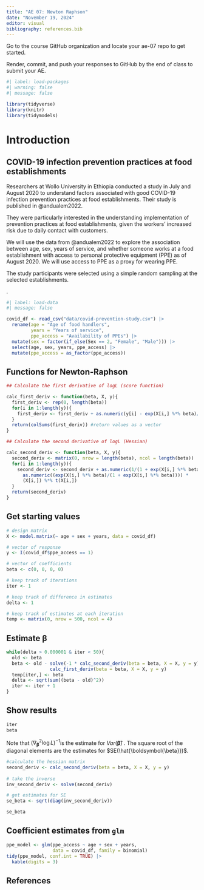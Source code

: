 ```yaml
---
title: "AE 07: Newton Raphson"
date: "November 19, 2024"
editor: visual
bibliography: references.bib
---
```


::: callout-important
Go to the course GitHub organization and locate your ae-07 repo to get started.

Render, commit, and push your responses to GitHub by the end of class to submit your AE.
:::

```r
#| label: load-packages
#| warning: false
#| message: false

library(tidyverse)
library(knitr)
library(tidymodels)
```

# Introduction

## COVID-19 infection prevention practices at food establishments

Researchers at Wollo University in Ethiopia conducted a study in July and August 2020 to understand factors associated with good COVID-19 infection prevention practices at food establishments. Their study is published in @andualem2022.

They were particularly interested in the understanding implementation of prevention practices at food establishments, given the workers’ increased risk due to daily contact with customers.

We will use the data from @andualem2022 to explore the association between age, sex, years of service, and whether someone works at a food establishment with access to personal protective equipment (PPE) as of August 2020. We will use access to PPE as a proxy for wearing PPE.

The study participants were selected using a simple random sampling at the selected establishments.

.

```r
#| label: load-data
#| message: false

covid_df <- read_csv("data/covid-prevention-study.csv") |>
  rename(age = "Age of food handlers", 
         years = "Years of service", 
         ppe_access = "Availability of PPEs") |>
  mutate(sex = factor(if_else(Sex == 2, "Female", "Male"))) |>
  select(age, sex, years, ppe_access) |>
  mutate(ppe_access = as_factor(ppe_access))

```

## Functions for Newton-Raphson 

```r
## Calculate the first derivative of logL (score function)

calc_first_deriv <- function(beta, X, y){
  first_deriv <- rep(0, length(beta))
  for(i in 1:length(y)){
    first_deriv <- first_deriv + as.numeric(y[i] - exp(X[i,] %*% beta)/(1 + exp(X[i,] %*% beta))) %*% X[i,]
  }
  return(colSums(first_deriv)) #return values as a vector 
}

## Calculate the second derivative of logL (Hessian)

calc_second_deriv <- function(beta, X, y){
  second_deriv <- matrix(0, nrow = length(beta), ncol = length(beta))
  for(i in 1:length(y)){
    second_deriv <- second_deriv + as.numeric(1/(1 + exp(X[i,] %*% beta)))*
      as.numeric((exp(X[i,] %*% beta)/(1 + exp(X[i,] %*% beta)))) * 
      (X[i,]) %*% t(X[i,])
  }
  return(second_deriv)
}
```

## Get starting values 

```r

# design matrix
X <- model.matrix(~ age + sex + years, data = covid_df)

# vector of response
y <- I(covid_df$ppe_access == 1)

# vector of coefficients
beta <- c(0, 0, 0, 0)

# keep track of iterations
iter <- 1

# keep track of difference in estimates
delta <- 1

# keep track of estimates at each iteration 
temp <- matrix(0, nrow = 500, ncol = 4) 
```

##  Estimate $\boldsymbol{\beta}$ 

```r
while(delta > 0.000001 & iter < 50){
  old <- beta
  beta <- old - solve(-1 * calc_second_deriv(beta = beta, X = X, y = y)) %*% 
                calc_first_deriv(beta = beta, X = X, y = y)
  temp[iter,] <- beta
  delta <- sqrt(sum((beta - old)^2))
  iter <- iter + 1
}
```

## Show results 

```r
iter
beta
```

Note that $(\nabla^2_{\boldsymbol{\beta}} \log L)^{-1}$is the estimate for $Var(\boldsymbol{\hat{\beta}})$ . The square root of the diagonal elements are the estimates for $SE(\hat{\boldsymbol{\beta}})$.

```r

#calculate the hessian matrix
second_deriv <- calc_second_deriv(beta = beta, X = X, y = y)
  
# take the inverse
inv_second_deriv <- solve(second_deriv)

# get estimates for SE
se_beta <- sqrt(diag(inv_second_deriv))

se_beta
```

## Coefficient estimates from `glm`

```r
ppe_model <- glm(ppe_access ~ age + sex + years, 
                 data = covid_df, family = binomial)
tidy(ppe_model, conf.int = TRUE) |>
  kable(digits = 3)
```

## References
